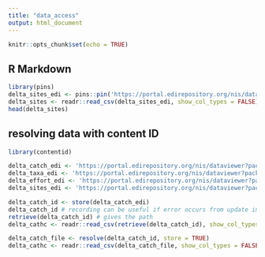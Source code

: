 ```yaml
---
title: "data_access"
output: html_document
---
```


```r
knitr::opts_chunk$set(echo = TRUE)
```

## R Markdown

```r
library(pins)
delta_sites_edi <- pins::pin('https://portal.edirepository.org/nis/dataviewer?packageid=edi.233.2&entityid=6a82451e84be1fe82c9821f30ffc2d7d')
delta_sites <- readr::read_csv(delta_sites_edi, show_col_types = FALSE)
head(delta_sites)
```

## resolving data with content ID
```r
library(contentid)

delta_catch_edi <- 'https://portal.edirepository.org/nis/dataviewer?packageid=edi.233.2&entityid=015e494911cf35c90089ced5a3127334'
delta_taxa_edi <- 'https://portal.edirepository.org/nis/dataviewer?packageid=edi.233.2&entityid=0532048e856d4bd07deea11583b893dd'
delta_effort_edi <- 'https://portal.edirepository.org/nis/dataviewer?packageid=edi.233.2&entityid=ace1ef25f940866865d24109b7250955'
delta_sites_edi <- 'https://portal.edirepository.org/nis/dataviewer?packageid=edi.233.2&entityid=6a82451e84be1fe82c9821f30ffc2d7d'

delta_catch_id <- store(delta_catch_edi)
delta_catch_id # recording can be useful if error occurs from update in the future
retrieve(delta_catch_id) # gives the path
delta_cathc <- readr::read_csv(retrieve(delta_catch_id), show_col_types = FALSE)

delta_catch_file <- resolve(delta_catch_id, store = TRUE)
delta_cathc <- readr::read_csv(delta_catch_file, show_col_types = FALSE)
```

